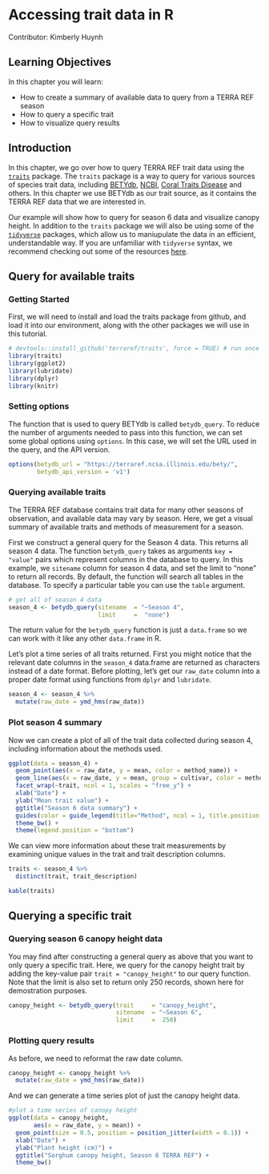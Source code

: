 # Accessing trait data in R 

Contributor: Kimberly Huynh

## Learning Objectives

In this chapter you will learn:

- How to create a summary of available data to query from a TERRA REF season
- How to query a specific trait
- How to visualize query results


## Introduction

In this chapter, we go over how to query TERRA REF trait data using the [`traits`](https://github.com/ropensci/traits) package. The `traits` package is a way to query for various sources of species trait data, including [BETYdb](https://www.betydb.org/), [NCBI](http://www.ncbi.nlm.nih.gov/), [Coral Traits Disease](http://coraltraits.org/) and others. In this chapter we use BETYdb as our trait source, as it contains the TERRA REF data that we are interested in.

Our example will show how to query for season 6 data <!-- what is a season? need to define this for users> --> and visualize canopy height. In addition to the `traits` package we will also be using some of the [`tidyverse`](https://www.tidyverse.org/) packages, which allow us to maniupulate the data in an efficient, understandable way. If you are unfamiliar with `tidyverse` syntax, we recommend checking out some of the resources [here](https://www.tidyverse.org/learn/).



## Query for available traits

### Getting Started

First, we will need to install and load the traits package from github, and load it into our environment, along with the other packages we will use in this tutorial.

```r
# devtools::install_github('terraref/traits', force = TRUE) # run once
library(traits)
library(ggplot2)
library(lubridate)
library(dplyr)
library(knitr)
```



### Setting options

The function that is used to query BETYdb is called `betydb_query`. To reduce the number of arguments needed to pass into this function, we can set some global options using `options`. In this case, we will set the URL used in the query, and the API version.

```r
options(betydb_url = "https://terraref.ncsa.illinois.edu/bety/",
        betydb_api_version = 'v1')
```


### Querying available traits

The TERRA REF database contains trait data for many other seasons of observation, and available data may vary by season. Here, we get a visual summary of available traits and methods of measurement for a season.

First we construct a general query for the Season 4 data. This returns all season 4 data. The function `betydb_query` takes as arguments `key = "value"` pairs which represent columns in the database to query. In this example, we `sitename` column for season 4 data, and set the limit to "none" to return all records. By default, the function will search all tables in the database. To specify a particular table you can use the `table` argument.

```r
# get all of season 4 data 
season_4 <- betydb_query(sitename  = "~Season 4",
                         limit     =  "none")
```

The return value for the `betydb_query` function is just a `data.frame` so we can work with it like any other `data.frame` in R.

Let's plot a time series of all traits returned. First you might notice that the relevant date columns in the `season_4` data.frame are returned as characters instead of a date format. Before plotting, let's get our `raw_date` column into a proper date format using functions from `dplyr` and `lubridate`.


```r
season_4 <- season_4 %>%
  mutate(raw_date = ymd_hms(raw_date))
```

### Plot season 4 summary

Now we can create a plot of all of the trait data collected during season 4, including information about the methods used.

```r
ggplot(data = season_4) +
  geom_point(aes(x = raw_date, y = mean, color = method_name)) +
  geom_line(aes(x = raw_date, y = mean, group = cultivar, color = method_name)) +
  facet_wrap(~trait, ncol = 1, scales = "free_y") +
  xlab("Date") + 
  ylab("Mean trait value") + 
  ggtitle("Season 6 data summary") +
  guides(color = guide_legend(title="Method", ncol = 1, title.position = "top")) +
  theme_bw() +
  theme(legend.position = "bottom")

```


We can view more information about these trait measurements by examining unique values in the trait and trait description columns.

```r
traits <- season_4 %>%
  distinct(trait, trait_description)

kable(traits)
```

## Querying a specific trait

### Querying season 6 canopy height data

You may find after constructing a general query as above that you want to only query a specific trait. Here, we query for the canopy height trait by adding the key-value pair `trait = "canopy_height"` to our query function. Note that the limit is also set to return only 250 records, shown here for demostration purposes.

```r

canopy_height <- betydb_query(trait     = "canopy_height", 
                              sitename  = "~Season 6",
                              limit     =  250)


```

### Plotting query results

As before, we need to reformat the raw date column. 

```r
canopy_height <- canopy_height %>% 
  mutate(raw_date = ymd_hms(raw_date))
```

And we can generate a time series plot of just the canopy height data.

```r

#plot a time series of canopy height 
ggplot(data = canopy_height,
       aes(x = raw_date, y = mean)) +
  geom_point(size = 0.5, position = position_jitter(width = 0.1)) +
  xlab("Date") +
  ylab("Plant height (cm)") +
  ggtitle("Sorghum canopy height, Season 6 TERRA REF") +
  theme_bw()

```



